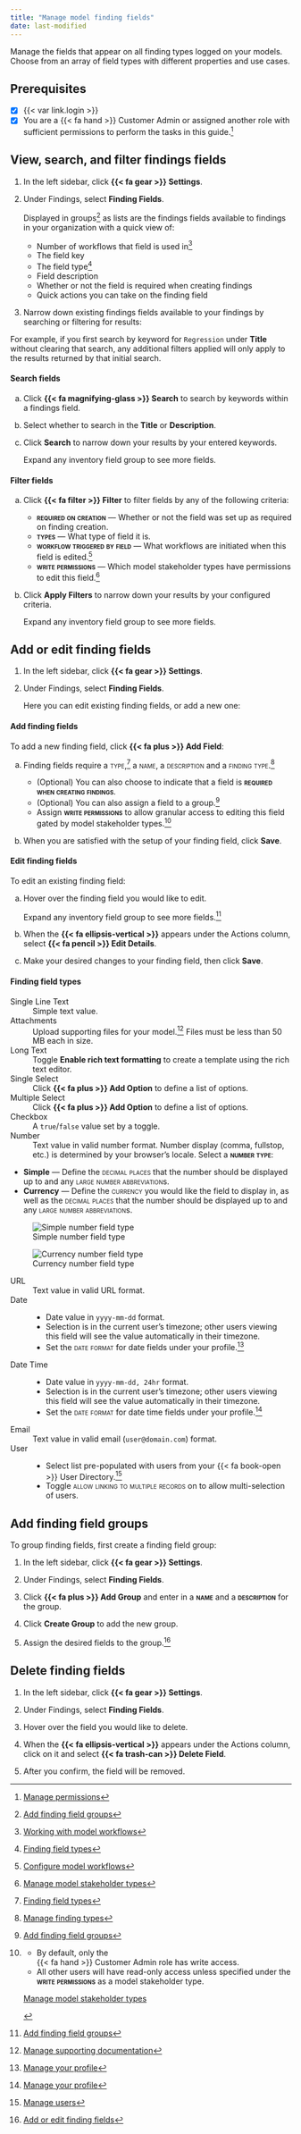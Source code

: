 ```yaml
---
title: "Manage model finding fields"
date: last-modified
---
```


Manage the fields that appear on all finding types logged on your models. Choose from an array of field types with different properties and use cases.

::: {.attn}

## Prerequisites

- [x] {{< var link.login >}}
- [x] You are a [{{< fa hand >}} Customer Admin]{.bubble} or assigned another role with sufficient permissions to perform the tasks in this guide.[^1]

:::

## View, search, and filter findings fields

1. In the left sidebar, click **{{< fa gear >}} Settings**.

2. Under Findings, select **Finding Fields**.

    Displayed in groups[^2] as lists are the findings fields available to findings in your organization with a quick view of:

    - Number of workflows that field is used in[^3]
    - The field key
    - The field type[^4]
    - Field description
    - Whether or not the field is required when creating findings
    - Quick actions you can take on the finding field

3. Narrow down existing findings fields available to your findings by searching or filtering for results:

::: {.column-margin}

::: {.callout title="Note that searching and filtering of fields stack."}
For example, if you first search by keyword for `Regression` under **Title** without clearing that search, any additional filters applied will only apply to the results returned by that initial search.
:::

:::

::: {.panel-tabset}

#### Search fields

a. Click **{{< fa magnifying-glass >}} Search** to search by keywords within a findings field.

b. Select whether to search in the **Title** or **Description**.

c. Click **Search** to narrow down your results by your entered keywords.

    Expand any inventory field group to see more fields.

#### Filter fields

a. Click **{{< fa filter >}} Filter** to filter fields by any of the following criteria:

    - **[required on creation]{.smallcaps}** — Whether or not the field was set up as required on finding creation.
    - **[types]{.smallcaps}** — What type of field it is.
    - **[workflow triggered by field]{.smallcaps}** — What workflows are initiated when this field is edited.[^5]
    - **[write permissions]{.smallcaps}** — Which model stakeholder types have permissions to edit this field.[^6]

b. Click **Apply Filters** to narrow down your results by your configured criteria.

    Expand any inventory field group to see more fields.
:::

## Add or edit finding fields
<span id="add-edit"></span>

1. In the left sidebar, click **{{< fa gear >}} Settings**.

2. Under Findings, select **Finding Fields**.

    Here you can edit existing finding fields, or add a new one:

::: {.panel-tabset}

#### Add finding fields

To add a new finding field, click **{{< fa plus >}} Add Field**:

a. Finding fields require a [type]{.smallcaps},[^7] a [name]{.smallcaps}, a [description]{.smallcaps} and a [finding type]{.smallcaps}.[^8]

    - (Optional) You can also choose to indicate that a field is **[required when creating findings]{.smallcaps}**.
    - (Optional) You can also assign a field to a group.[^9]
    - Assign **[write permissions]{.smallcaps}** to allow granular access to editing this field gated by model stakeholder types.[^10]

a. When you are satisfied with the setup of your finding field, click **Save**.

#### Edit finding fields

To edit an existing finding field:

a. Hover over the finding field you would like to edit.

    Expand any inventory field group to see more fields.[^11]

a. When the **{{< fa ellipsis-vertical >}}** appears under the Actions column, select **{{< fa pencil >}} Edit Details**.

a. Make your desired changes to your finding field, then click **Save**.

:::

#### Finding field types

Single Line Text
: Simple text value.

Attachments
: Upload supporting files for your model.[^12] Files must be less than 50 MB each in size.

Long Text
: Toggle **Enable rich text formatting** to create a template using the rich text editor.

Single Select
: Click **{{< fa plus >}} Add Option** to define a list of options.

Multiple Select
: Click **{{< fa plus >}} Add Option** to define a list of options. 

Checkbox
: A `true`/`false` value set by a toggle.

Number
: Text value in valid number format. Number display (comma, fullstop, etc.) is determined by your browser's locale. Select a **[number type]{.smallcaps}**:

- **Simple** — Define the [decimal places]{.smallcaps} that the number should be displayed up to and any [large number abbreviation]{.smallcaps}s.
- **Currency** — Define the [currency]{.smallcaps} you would like the field to display in, as well as the [decimal places]{.smallcaps} that the number should be displayed up to and any [large number abbreviation]{.smallcaps}s.

:::: {.flex .flex-wrap .justify-around}

::: {.w-50-ns}
![Simple number field type](/guide/model-inventory/number-simple.png){fig-alt="A screenshot showing a simple number field type" .screenshot group="number"} 

:::

::: {.w-40-ns}
![Currency number field type](/guide/model-inventory/number-currency.png){fig-alt="A screenshot showing a currency number field type" .screenshot group="number"}

:::

::::

URL
: Text value in valid URL format.

Date
: - Date value in `yyyy-mm-dd` format. 
- Selection is in the current user's timezone; other users viewing this field will see the value automatically in their timezone. 
- Set the [date format]{.smallcaps} for date fields under your profile.[^13]

Date Time
: - Date value in `yyyy-mm-dd, 24hr` format.
- Selection is in the current user's timezone; other users viewing this field will see the value automatically in their timezone. 
- Set the [date format]{.smallcaps} for date time fields under your profile.[^14]

Email
: Text value in valid email (`user@domain.com`) format.

User
: 
- Select list pre-populated with users from your {{< fa book-open >}} User Directory.[^15]
- Toggle [allow linking to multiple records]{.smallcaps} on to allow multi-selection of users.

## Add finding field groups

To group finding fields, first create a finding field group:

1. In the left sidebar, click **{{< fa gear >}} Settings**.

2. Under Findings, select **Finding Fields**.

3. Click **{{< fa plus >}} Add Group** and enter in a **[name]{.smallcaps}** and a **[description]{.smallcaps}** for the group.

4. Click **Create Group** to add the new group.

5. Assign the desired fields to the group.[^16]

## Delete finding fields

1. In the left sidebar, click **{{< fa gear >}} Settings**.

2. Under Findings, select **Finding Fields**.

3. Hover over the field you would like to delete.

4. When the **{{< fa ellipsis-vertical >}}** appears under the Actions column, click on it and select [**{{< fa trash-can >}} Delete Field**]{.red}.

5. After you confirm, the field will be removed.


<!-- FOOTNOTES -->

[^1]: [Manage permissions](/guide/configuration/manage-permissions.qmd)

[^2]: [Add finding field groups](#add-finding-field-groups)

[^3]: [Working with model workflows](/guide/model-workflows/working-with-model-workflows.qmd)

[^4]: [Finding field types](#finding-field-types)

[^5]: [Configure model workflows](/guide/model-workflows/configure-model-workflows.qmd)

[^6]: [Manage model stakeholder types](/guide/configuration/manage-model-stakeholder-types.qmd)

[^7]: [Finding field types](#finding-field-types)

[^8]: [Manage finding types](manage-finding-types.qmd)

[^9]: [Add finding field groups](#add-finding-field-groups)

[^10]:

    ::: {.callout title="Leave this field blank to leave permissions as default."}
    - By default, only the <br>[{{< fa hand >}} Customer Admin]{.bubble} role has write access.
    - All other users will have read-only access unless specified under the **[write permissions]{.smallcaps}** as a model stakeholder type.

    ::: {.tc}
    [Manage model stakeholder types](/guide/configuration/manage-model-stakeholder-types.qmd)

    :::

    :::

[^11]: [Add finding field groups](#add-finding-field-groups)

[^12]: [Manage supporting documentation](/guide/model-inventory/edit-model-inventory-fields.qmd#manage-supporting-documentation)

[^13]: [Manage your profile](/guide/configuration/manage-your-profile.qmd#localization)

[^14]: [Manage your profile](/guide/configuration/manage-your-profile.qmd#localization)

[^15]: [Manage users](/guide/configuration/manage-users.qmd)

[^16]: [Add or edit finding fields](#add-or-edit-finding-fields)
